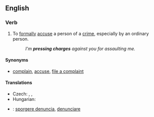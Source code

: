 ==English==

===Verb===
{{head|en|verb|head=[[press#Verb|press]] [[charge#Noun|charges]]}}

# {{intransitive|legal}} To [[formal]]ly [[accuse]] a person of a [[crime]], especially by an ordinary person.
#: ''I'm '''pressing charges''' against you for assaulting me.''

====Synonyms====
* {{sense|formally accuse of a crime}} [[complain]], [[accuse]], [[file a complaint]]

====Translations====
{{trans-top|to formally accuse a person of a crime}}
* Czech: {{t-|cs|vznést obvinění}}, {{t-|cs|podat žalobu}}, {{t-|cs|zahájit soudní řízení}}
* Hungarian: {{t-|hu|feljelent valakit}}
{{trans-mid}}
{{trans-bottom}}

{{checktrans-top}}
* {{ttbc|it}}: [[sporgere denuncia]], [[denunciare]]
{{trans-bottom}}